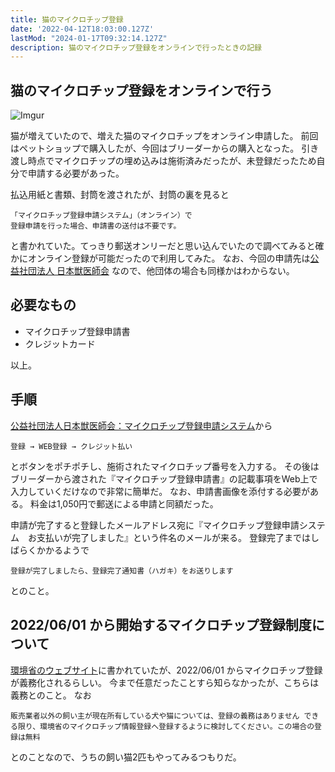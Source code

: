 ```yaml
---
title: 猫のマイクロチップ登録
date: '2022-04-12T18:03:00.127Z'
lastMod: "2024-01-17T09:32:14.127Z"
description: 猫のマイクロチップ登録をオンラインで行ったときの記録
---
```


## 猫のマイクロチップ登録をオンラインで行う

![Imgur](https://i.imgur.com/iMEqWhVl.png)

猫が増えていたので、増えた猫のマイクロチップをオンライン申請した。
前回はペットショップで購入したが、今回はブリーダーからの購入となった。
引き渡し時点でマイクロチップの埋め込みは施術済みだったが、未登録だったため自分で申請する必要があった。

払込用紙と書類、封筒を渡されたが、封筒の裏を見ると

```
「マイクロチップ登録申請システム」（オンライン）で
登録申請を行った場合、申請書の送付は不要です。
```

と書かれていた。てっきり郵送オンリーだと思い込んでいたので調べてみると確かにオンライン登録が可能だったので利用してみた。
なお、今回の申請先は[公益社団法人 日本獣医師会](http://nichiju.lin.gr.jp/) なので、他団体の場合も同様かはわからない。

## 必要なもの

* マイクロチップ登録申請書
* クレジットカード

以上。

## 手順

[公益社団法人日本獣医師会：マイクロチップ登録申請システム](https://www.aipo.jp/Apply/)から

    登録 → WEB登録 → クレジット払い

とボタンをポチポチし、施術されたマイクロチップ番号を入力する。
その後はブリーダーから渡された『マイクロチップ登録申請書』の記載事項をWeb上で入力していくだけなので非常に簡単だ。
なお、申請書画像を添付する必要がある。
料金は1,050円で郵送による申請と同額だった。

申請が完了すると登録したメールアドレス宛に『マイクロチップ登録申請システム　お支払いが完了しました』という件名のメールが来る。
登録完了まではしばらくかかるようで

    登録が完了しましたら、登録完了通知書（ハガキ）をお送りします

とのこと。

## 2022/06/01 から開始するマイクロチップ登録制度について

[環境省のウェブサイト](https://www.env.go.jp/nature/dobutsu/aigo/pickup/chip.html)に書かれていたが、2022/06/01 からマイクロチップ登録が義務化されるらしい。
今まで任意だったことすら知らなかったが、こちらは義務とのこと。
なお

    販売業者以外の飼い主が現在所有している犬や猫については、登録の義務はありません できる限り、環境省のマイクロチップ情報登録へ登録するように検討してください。この場合の登録は無料

とのことなので、うちの飼い猫2匹もやってみるつもりだ。


